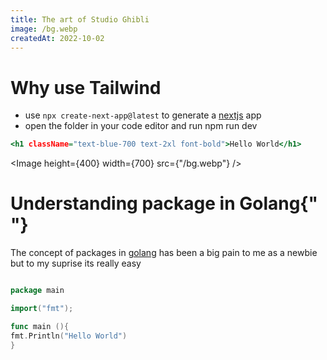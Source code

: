 ```yaml
---
title: The art of Studio Ghibli
image: /bg.webp
createdAt: 2022-10-02
---
```


# Why use Tailwind

- use `npx create-next-app@latest` to generate a [nextjs](https://nextjs.org) app
- open the folder in your code editor and run npm run dev

```html:index.html
<h1 className="text-blue-700 text-2xl font-bold">Hello World</h1>
```

<Image height={400} width={700} src={"/bg.webp"} />

# Understanding package in Golang{" "}

The concept of packages in [golang](http://go.dev) has been a big pain to me
as a newbie but to my suprise its really easy

```go:main.go

package main

import("fmt");

func main (){
fmt.Println("Hello World")
}

```
